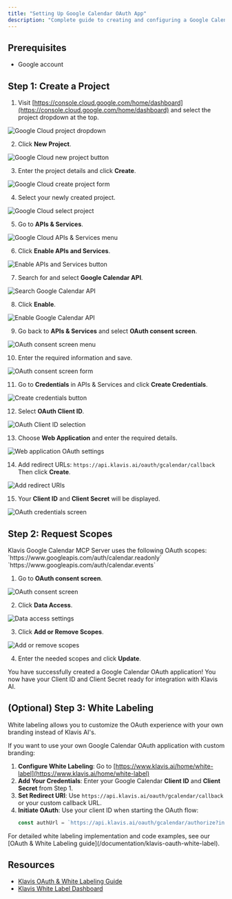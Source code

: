 ```yaml
---
title: "Setting Up Google Calendar OAuth App"
description: "Complete guide to creating and configuring a Google Calendar OAuth application"
---
```


## Prerequisites

- Google account

## Step 1: Create a Project

1. Visit [https://console.cloud.google.com/home/dashboard](https://console.cloud.google.com/home/dashboard) and select the project dropdown at the top.

<img src="/images/knowledge-base/google_calendar/box.png" alt="Google Cloud project dropdown" />

2. Click **New Project**.

<img src="/images/knowledge-base/google_calendar/new_project.png" alt="Google Cloud new project button" />

3. Enter the project details and click **Create**.

<img src="/images/knowledge-base/google_calendar/create.png" alt="Google Cloud create project form" />

4. Select your newly created project.

<img src="/images/knowledge-base/google_calendar/select_project.png" alt="Google Cloud select project" />

5. Go to **APIs & Services**.

<img src="/images/knowledge-base/google_calendar/apis_and_services.png" alt="Google Cloud APIs & Services menu" />

6. Click **Enable APIs and Services**.

<img src="/images/knowledge-base/google_calendar/enable_api_services.png" alt="Enable APIs and Services button" />

7. Search for and select **Google Calendar API**.

<img src="/images/knowledge-base/google_calendar/select_calendar.png" alt="Search Google Calendar API" />

8. Click **Enable**.

<img src="/images/knowledge-base/google_calendar/enable.png" alt="Enable Google Calendar API" />

9. Go back to **APIs & Services** and select **OAuth consent screen**.

<img src="/images/knowledge-base/google_calendar/oauth_screen.png" alt="OAuth consent screen menu" />

10. Enter the required information and save.

<img src="/images/knowledge-base/google_calendar/info.png" alt="OAuth consent screen form" />

11. Go to **Credentials** in APIs & Services and click **Create Credentials**.

<img src="/images/knowledge-base/google_calendar/CreateCredentials.png" alt="Create credentials button" />

12. Select **OAuth Client ID**.

<img src="/images/knowledge-base/google_calendar/OAuthClientID.png" alt="OAuth Client ID selection" />

13. Choose **Web Application** and enter the required details.

<img src="/images/knowledge-base/google_calendar/WebApplication.png" alt="Web application OAuth settings" />

14. Add redirect URLs:
    `https://api.klavis.ai/oauth/gcalendar/callback`
    Then click **Create**.

<img src="/images/knowledge-base/google_calendar/redirect_uri.png" alt="Add redirect URIs" />

15. Your **Client ID** and **Client Secret** will be displayed.

<img src="/images/knowledge-base/google_calendar/credentials.png" alt="OAuth credentials screen" />


## Step 2: Request Scopes

<Note>
Klavis Google Calendar MCP Server uses the following OAuth scopes:
`https://www.googleapis.com/auth/calendar.readonly`
`https://www.googleapis.com/auth/calendar.events`
</Note>

1. Go to **OAuth consent screen**.

<img src="/images/knowledge-base/google_calendar/scope_oauth.png" alt="OAuth consent screen" />

2. Click **Data Access**.

<img src="/images/knowledge-base/google_calendar/scope_data_access.png" alt="Data access settings" />

3. Click **Add or Remove Scopes**.

<img src="/images/knowledge-base/google_calendar/add_scopes.png" alt="Add or remove scopes" />

4. Enter the needed scopes and click **Update**.

<Check>
You have successfully created a Google Calendar OAuth application! You now have your Client ID and Client Secret ready for integration with Klavis AI.
</Check>

## (Optional) Step 3: White Labeling

<Note>
White labeling allows you to customize the OAuth experience with your own branding instead of Klavis AI's.
</Note>

If you want to use your own Google Calendar OAuth application with custom branding:

1. **Configure White Labeling**: Go to [https://www.klavis.ai/home/white-label](https://www.klavis.ai/home/white-label)
2. **Add Your Credentials**: Enter your Google Calendar **Client ID** and **Client Secret** from Step 1.
3. **Set Redirect URI**: Use `https://api.klavis.ai/oauth/gcalendar/callback` or your custom callback URL.
4. **Initiate OAuth**: Use your client ID when starting the OAuth flow:
   ```javascript
   const authUrl = `https://api.klavis.ai/oauth/gcalendar/authorize?instance_id=${instanceId}&client_id=${yourClientId}`;
   ```
<Tip>
For detailed white labeling implementation and code examples, see our [OAuth & White Labeling guide](/documentation/klavis-oauth-white-label).
</Tip>

## Resources
- [Klavis OAuth & White Labeling Guide](/documentation/klavis-oauth-white-label)
- [Klavis White Label Dashboard](https://www.klavis.ai/home/white-label)